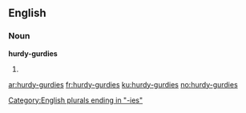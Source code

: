 ==English==

===Noun===
'''hurdy-gurdies'''

# {{plural of|[[hurdy-gurdy]]}}

[[Category:English plurals ending in "-ies"]]

[[ar:hurdy-gurdies]]
[[fr:hurdy-gurdies]]
[[ku:hurdy-gurdies]]
[[no:hurdy-gurdies]]